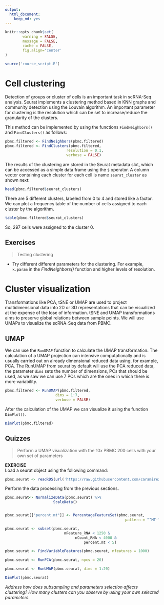 ```yaml
---
output:
  html_document:
    keep_md: yes
---
```



```r
knitr::opts_chunk$set(
        warning = FALSE, 
        message = FALSE,
        cache = FALSE,
        fig.align='center'
)

source('course_script.R')
```

# Cell clustering


Detection of groups or cluster of cells is an important task in scRNA-Seq 
analysis. Seurat implements a clustering method based in KNN graphs and 
community detection using the Louvain algorithm. An important parameter
for clustering is the resolution which can be set to increase/reduce the
granularity of the clusters.

This method can be implemented by using the functions `FindNeighbors()` and
`FindClusters()` as follows:

```r
pbmc.filtered <- FindNeighbors(pbmc.filtered)
pbmc.filtered <- FindClusters(pbmc.filtered, 
                            resolution = 0.1, 
                            verbose = FALSE)
```


The results of the clustering are stored in the Seurat metadata slot, which
can be accessed as a simple data.frame using the `$` operator. A column vector
containing each cluster for each cell is name `seurat_cluster` as shown next:


```r
head(pbmc.filtered$seurat_clusters)
```


There are 5 different clusters, labeled from 0 to 4 and stored like a factor.
We can plot a frequency table of the number of cells assigned to each cluster
by the algorithm.


```r
table(pbmc.filtered$seurat_clusters) 
```

So, 297 cells were assigned to the cluster 0.

## Exercises

> Testing clustering 

 * Try different different parameters for the clustering. For example,
`k.param` in the *FindNeighbors()* function and higher levels of
resolution.



# Cluster visualization


Transformations like PCA, tSNE or UMAP are used to project multidimensional
data into 2D or 3D representations that can be visualized at the expense
of the lose of information. tSNE and UMAP transformations aims to preserve
global relations between sample points. We will use UMAPs to visualize the
scRNA-Seq data from PBMC.


## UMAP

We can use the `RunUMAP` function to calculate the UMAP transformation. The 
calculation of a UMAP projection can intensive computationally and is 
usually carried out on already dimensional reduced data using, for example,
PCA. The RunUMAP from seurat by default will use the PCA reduced data, the
parameter `dims` sets the number of dimensions, PCs that should be used, as
we saw we can use 7 PCs which are the ones in which there is more variability.


```r
pbmc.filtered <- RunUMAP(pbmc.filtered, 
                       dims = 1:7, 
                       verbose = FALSE)
```

After the calculation of the UMAP we can visualize it using the function
`DimPlot()`.


```r
DimPlot(pbmc.filtered)
```


## Quizzes


> Perform a UMAP visualization with the 10x PBMC 200 cells with your own set
of parameters


**EXERCISE**
<br>
Load a seurat object using the following command:

```r
pbmc.seurat <- readRDS(url('https://raw.githubusercontent.com/caramirezal/caramirezal.github.io/master/bookdown-minimal/data/pbmc_10X_250_cells.seu.rds'))
```

Perform the data processing from the previous sections.

```r
pbmc.seurat<- NormalizeData(pbmc.seurat) %>%
                      ScaleData()


pbmc.seurat[["percent.mt"]] <- PercentageFeatureSet(pbmc.seurat, 
                                                       pattern = "^MT-")

pbmc.seurat <- subset(pbmc.seurat, 
                           nFeature_RNA < 1250 &
                                nCount_RNA < 4000 & 
                                    percent.mt < 5)

pbmc.seurat <- FindVariableFeatures(pbmc.seurat, nfeatures = 1000)

pbmc.seurat <- RunPCA(pbmc.seurat, npcs = 20)

pbmc.seurat <- RunUMAP(pbmc.seurat, dims = 1:20)

DimPlot(pbmc.seurat)
```


*Address how does subsampling and parameters selection affects clustering? How
many clusters can you observe by using your own selected parameters*

